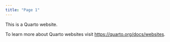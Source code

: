 ```yaml
---
title: "Page 1"
---
```


This is a Quarto website.

To learn more about Quarto websites visit <https://quarto.org/docs/websites>.

